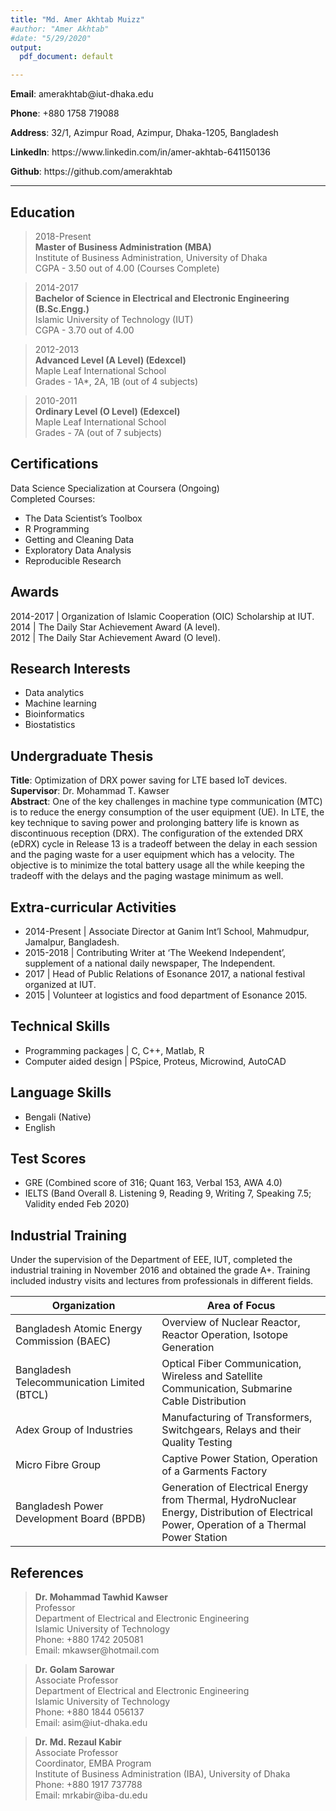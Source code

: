 ```yaml
---
title: "Md. Amer Akhtab Muizz"
#author: "Amer Akhtab"
#date: "5/29/2020"
output:
  pdf_document: default

---
```

**Email**: amerakhtab@iut-dhaka.edu

**Phone**: +880 1758 719088

**Address**: 32/1, Azimpur Road, Azimpur, Dhaka-1205, Bangladesh

**LinkedIn**: https://www.linkedin.com/in/amer-akhtab-641150136  

**Github**: https://github.com/amerakhtab

---
## **Education**

> 2018-Present  
**Master of Business Administration (MBA)**  
Institute of Business Administration, University of Dhaka  
CGPA - 3.50 out of 4.00 (Courses Complete) 

> 2014-2017  
**Bachelor of Science in Electrical and Electronic Engineering (B.Sc.Engg.)**  
Islamic University of Technology (IUT)  
CGPA - 3.70 out of 4.00  

> 2012-2013  
**Advanced Level (A Level) (Edexcel)**  
Maple Leaf International School  
Grades - 1A*, 2A, 1B (out of 4 subjects)  

>2010-2011  
**Ordinary Level (O Level) (Edexcel)**  
Maple Leaf International School  
Grades - 7A (out of 7 subjects)

## **Certifications**
Data Science Specialization at Coursera (Ongoing)  
Completed Courses:

* The Data Scientist's Toolbox
* R Programming
* Getting and Cleaning Data
* Exploratory Data Analysis
* Reproducible Research

## **Awards**  
2014-2017 | Organization of Islamic Cooperation (OIC) Scholarship at IUT.  
2014 | The Daily Star Achievement Award (A level).  
2012 | The Daily Star Achievement Award (O level). 

## **Research Interests**
* Data analytics
* Machine learning
* Bioinformatics
* Biostatistics

## **Undergraduate Thesis**  
**Title**: Optimization of DRX power saving for LTE based IoT devices.  
**Supervisor**: Dr. Mohammad T. Kawser   
**Abstract**: One of the key challenges in machine type communication (MTC) is to reduce the energy consumption of the user equipment (UE). In LTE, the key technique to saving power and prolonging battery life is known as discontinuous reception (DRX). The configuration of the extended DRX (eDRX) cycle in Release 13 is a tradeoff between the delay in each session and the paging waste for a user equipment which has a velocity. The objective is to minimize the total battery usage all the while keeping the tradeoff with the delays and the paging wastage minimum as well.  

## **Extra-curricular Activities**
* 2014-Present | Associate Director at Ganim Int’l School, Mahmudpur, Jamalpur, Bangladesh.
* 2015-2018 | Contributing Writer at ‘The Weekend Independent’, supplement of a national daily newspaper, The Independent.
* 2017 | Head of Public Relations of Esonance 2017, a national festival organized at IUT.
* 2015 | Volunteer at logistics and food department of Esonance 2015.  

## **Technical Skills**
* Programming packages | C, C++, Matlab, R
* Computer aided design | PSpice, Proteus, Microwind, AutoCAD

## **Language Skills**
* Bengali (Native)
* English 

## **Test Scores**
* GRE (Combined score of 316; Quant 163, Verbal 153, AWA 4.0)
* IELTS (Band Overall 8. Listening 9, Reading 9, Writing 7, Speaking 7.5; Validity ended Feb 2020)

## **Industrial Training** 
Under the supervision of the Department of EEE, IUT, completed the industrial training in November 2016 and obtained the grade A+. Training included industry visits and lectures from professionals in different fields.  

Organization | Area of Focus
-------------|---------------
Bangladesh Atomic Energy Commission (BAEC) | Overview of Nuclear Reactor, Reactor Operation, Isotope Generation  
Bangladesh Telecommunication Limited (BTCL) | Optical Fiber Communication, Wireless and Satellite Communication, Submarine Cable Distribution  
Adex Group of Industries | Manufacturing of Transformers, Switchgears, Relays and their Quality Testing  
Micro Fibre Group | Captive Power Station, Operation of a Garments Factory  
Bangladesh Power Development Board (BPDB) | Generation of Electrical Energy from Thermal, HydroNuclear Energy, Distribution of Electrical Power, Operation of a Thermal Power Station  

## **References**
>**Dr. Mohammad Tawhid Kawser**  
Professor  
Department of Electrical and Electronic
Engineering  
Islamic University of Technology   
Phone: +880 1742 205081  
Email: mkawser@hotmail.com  

>**Dr. Golam Sarowar**  
Associate Professor  
Department of Electrical and Electronic Engineering  
Islamic University of Technology  
Phone: +880 1844 056137  
Email: asim@iut-dhaka.edu  

>**Dr. Md. Rezaul Kabir**  
Associate Professor  
Coordinator, EMBA Program  
Institute of Business Administration (IBA), University of Dhaka  
Phone: +880 1917 737788  
Email:  mrkabir@iba-du.edu  

 





 

